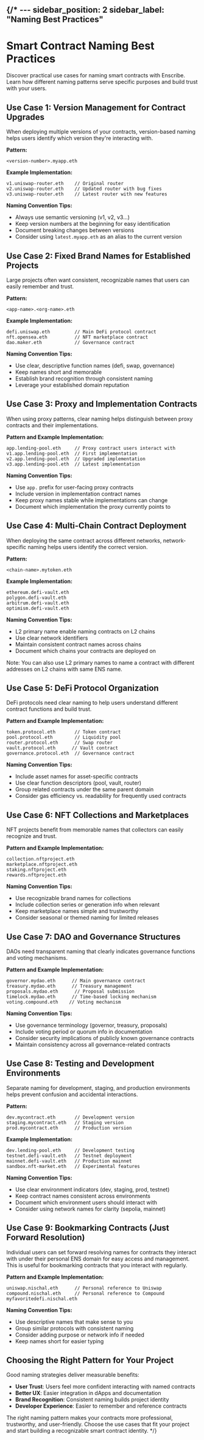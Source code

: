 {/* ---
sidebar_position: 2
sidebar_label: "Naming Best Practices"
---

# Smart Contract Naming Best Practices

Discover practical use cases for naming smart contracts with Enscribe. Learn how different naming patterns serve specific purposes and build trust with your users.

## Use Case 1: Version Management for Contract Upgrades

When deploying multiple versions of your contracts, version-based naming helps users identify which version they're interacting with.

**Pattern:**
```
<version-number>.myapp.eth
```

**Example Implementation:**
```
v1.uniswap-router.eth    // Original router
v2.uniswap-router.eth    // Updated router with bug fixes
v3.uniswap-router.eth    // Latest router with new features
```

**Naming Convention Tips:**
- Always use semantic versioning (v1, v2, v3...)
- Keep version numbers at the beginning for easy identification
- Document breaking changes between versions
- Consider using `latest.myapp.eth` as an alias to the current version

## Use Case 2: Fixed Brand Names for Established Projects

Large projects often want consistent, recognizable names that users can easily remember and trust.

**Pattern:**
```
<app-name>.<org-name>.eth
```

**Example Implementation:**
```
defi.uniswap.eth         // Main DeFi protocol contract
nft.opensea.eth          // NFT marketplace contract
dao.maker.eth            // Governance contract
```

**Naming Convention Tips:**
- Use clear, descriptive function names (defi, swap, governance)
- Keep names short and memorable
- Establish brand recognition through consistent naming
- Leverage your established domain reputation

## Use Case 3: Proxy and Implementation Contracts

When using proxy patterns, clear naming helps distinguish between proxy contracts and their implementations.

**Pattern and Example Implementation:**
```
app.lending-pool.eth     // Proxy contract users interact with
v1.app.lending-pool.eth  // First implementation
v2.app.lending-pool.eth  // Upgraded implementation
v3.app.lending-pool.eth  // Latest implementation
```

**Naming Convention Tips:**
- Use `app.` prefix for user-facing proxy contracts
- Include version in implementation contract names
- Keep proxy names stable while implementations can change
- Document which implementation the proxy currently points to

## Use Case 4: Multi-Chain Contract Deployment

When deploying the same contract across different networks, network-specific naming helps users identify the correct version.

**Pattern:**
```
<chain-name>.mytoken.eth
```

**Example Implementation:**
```
ethereum.defi-vault.eth
polygon.defi-vault.eth
arbitrum.defi-vault.eth
optimism.defi-vault.eth
```

**Naming Convention Tips:**
- L2 primary name enable naming contracts on L2 chains
- Use clear network identifiers
- Maintain consistent contract names across chains
- Document which chains your contracts are deployed on

Note: You can also use L2 primary names to name a contract with different addresses on L2 chains with same ENS name.

## Use Case 5: DeFi Protocol Organization

DeFi protocols need clear naming to help users understand different contract functions and build trust.

**Pattern and Example Implementation:**
```
token.protocol.eth       // Token contract
pool.protocol.eth        // Liquidity pool
router.protocol.eth      // Swap router
vault.protocol.eth      // Vault contract
governance.protocol.eth  // Governance contract
```

**Naming Convention Tips:**
- Include asset names for asset-specific contracts
- Use clear function descriptors (pool, vault, router)
- Group related contracts under the same parent domain
- Consider gas efficiency vs. readability for frequently used contracts

## Use Case 6: NFT Collections and Marketplaces

NFT projects benefit from memorable names that collectors can easily recognize and trust.

**Pattern and Example Implementation:**
```
collection.nftproject.eth
marketplace.nftproject.eth
staking.nftproject.eth
rewards.nftproject.eth
```

**Naming Convention Tips:**
- Use recognizable brand names for collections
- Include collection series or generation info when relevant
- Keep marketplace names simple and trustworthy
- Consider seasonal or themed naming for limited releases

## Use Case 7: DAO and Governance Structures

DAOs need transparent naming that clearly indicates governance functions and voting mechanisms.

**Pattern and Example Implementation:**
```
governor.mydao.eth      // Main governance contract
treasury.mydao.eth      // Treasury management
proposals.mydao.eth      // Proposal submission
timelock.mydao.eth      // Time-based locking mechanism
voting.compound.eth    // Voting mechanism
```

**Naming Convention Tips:**
- Use governance terminology (governor, treasury, proposals)
- Include voting period or quorum info in documentation
- Consider security implications of publicly known governance contracts
- Maintain consistency across all governance-related contracts

## Use Case 8: Testing and Development Environments

Separate naming for development, staging, and production environments helps prevent confusion and accidental interactions.

**Pattern:**
```
dev.mycontract.eth       // Development version
staging.mycontract.eth   // Staging version
prod.mycontract.eth      // Production version
```

**Example Implementation:**
```
dev.lending-pool.eth     // Development testing
testnet.defi-vault.eth   // Testnet deployment
mainnet.defi-vault.eth   // Production mainnet
sandbox.nft-market.eth   // Experimental features
```

**Naming Convention Tips:**
- Use clear environment indicators (dev, staging, prod, testnet)
- Keep contract names consistent across environments
- Document which environment users should interact with
- Consider using network names for clarity (sepolia, mainnet)

## Use Case 9: Bookmarking Contracts (Just Forward Resolution)

Individual users can set forward resolving names for contracts they interact with under their personal ENS domain for easy access and management. This is useful for bookmarking contracts that you interact with regularly.

**Pattern and Example Implementation:**
```
uniswap.nischal.eth      // Personal reference to Uniswap
compound.nischal.eth     // Personal reference to Compound
myfavoritedefi.nischal.eth
```

**Naming Convention Tips:**
- Use descriptive names that make sense to you
- Group similar protocols with consistent naming
- Consider adding purpose or network info if needed
- Keep names short for easier typing

## Choosing the Right Pattern for Your Project

Good naming strategies deliver measurable benefits:

- **User Trust**: Users feel more confident interacting with named contracts
- **Better UX**: Easier integration in dApps and documentation
- **Brand Recognition**: Consistent naming builds project identity
- **Developer Experience**: Easier to remember and reference contracts

The right naming pattern makes your contracts more professional, trustworthy, and user-friendly. Choose the use cases that fit your project and start building a recognizable smart contract identity. */}